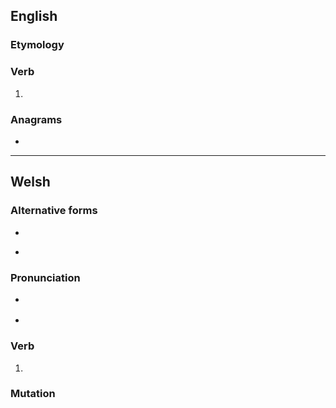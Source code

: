 ==English==

===Etymology===
{{suffix|en|care|est}}

===Verb===
{{head|en|verb form}}

# {{en-archaic second-person singular of|care}}

===Anagrams===
* {{anagrams|en|a=acerst|Cartes|Caster|Cestar|acters|carets|cartes|caster|caters|crates|creats|racest|reacts|recast|rescat|reäcts|traces}}

----

==Welsh==

===Alternative forms===
* {{l|cy|caraist}}
* {{l|cy|ceraist}} {{qualifier|literary}}

===Pronunciation===
* {{a|cy-N}} {{IPA|cy|/ˈkarɛsd/|[ˈkʰarɛst]}}
* {{a|cy-S}} {{IPA|cy|/ˈkaːrɛsd/|[ˈkʰaːrɛst]|/ˈkarɛsd/|[ˈkʰarɛst]}}

===Verb===
{{head|cy|verb form}}

# {{lb|cy|colloquial}} {{inflection of|cy|caru||2|s|pret}}

===Mutation===
{{cy-mut-auto}}